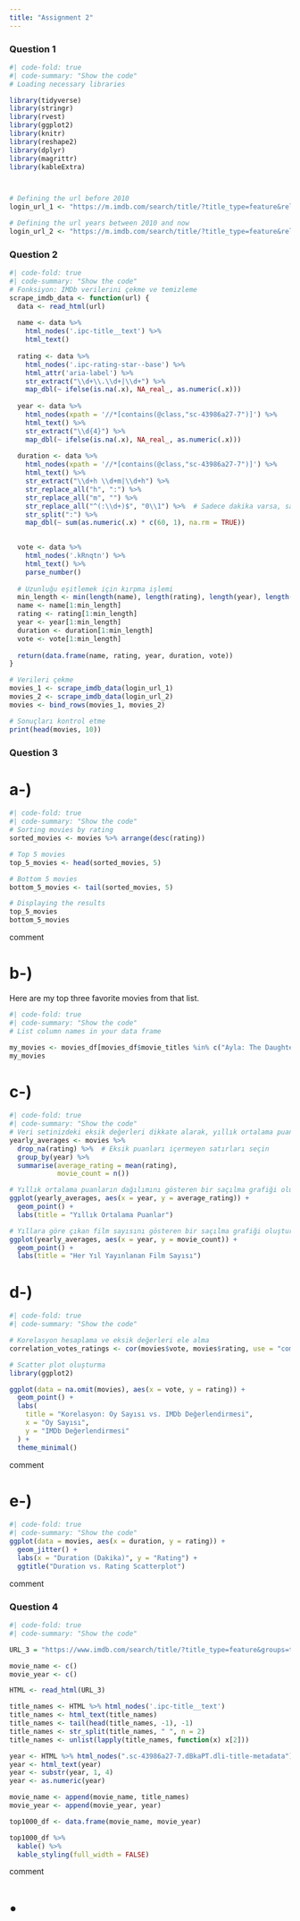 ```yaml
---
title: "Assignment 2"
---
```


### Question 1
```r
#| code-fold: true
#| code-summary: "Show the code"
# Loading necessary libraries

library(tidyverse)
library(stringr)
library(rvest)
library(ggplot2)
library(knitr)
library(reshape2)
library(dplyr)
library(magrittr)
library(kableExtra)



# Defining the url before 2010
login_url_1 <- "https://m.imdb.com/search/title/?title_type=feature&release_date=,2009-12-31&num_votes=2500,&country_of_origin=TR&count=250"

# Defining the url years between 2010 and now
login_url_2 <- "https://m.imdb.com/search/title/?title_type=feature&release_date=2010-01-01,2023-12-28&num_votes=2500,&country_of_origin=TR&count=250"

```

### Question 2
```r
#| code-fold: true
#| code-summary: "Show the code"
# Fonksiyon: IMDb verilerini çekme ve temizleme
scrape_imdb_data <- function(url) {
  data <- read_html(url)
  
  name <- data %>%
    html_nodes('.ipc-title__text') %>%
    html_text()
  
  rating <- data %>%
    html_nodes('.ipc-rating-star--base') %>%
    html_attr('aria-label') %>%
    str_extract("\\d+\\.\\d+|\\d+") %>%
    map_dbl(~ ifelse(is.na(.x), NA_real_, as.numeric(.x)))
  
  year <- data %>%
    html_nodes(xpath = '//*[contains(@class,"sc-43986a27-7")]') %>%
    html_text() %>%
    str_extract("\\d{4}") %>%
    map_dbl(~ ifelse(is.na(.x), NA_real_, as.numeric(.x)))
  
  duration <- data %>%
    html_nodes(xpath = '//*[contains(@class,"sc-43986a27-7")]') %>%
    html_text() %>%
    str_extract("\\d+h \\d+m|\\d+h") %>%
    str_replace_all("h", ":") %>%
    str_replace_all("m", "") %>%
    str_replace_all("^(:\\d+)$", "0\\1") %>%  # Sadece dakika varsa, saat olarak "0" ekleyin
    str_split(":") %>%
    map_dbl(~ sum(as.numeric(.x) * c(60, 1), na.rm = TRUE))

  
  vote <- data %>%
    html_nodes('.kRnqtn') %>%
    html_text() %>%
    parse_number()
  
  # Uzunluğu eşitlemek için kırpma işlemi
  min_length <- min(length(name), length(rating), length(year), length(duration), length(vote))
  name <- name[1:min_length]
  rating <- rating[1:min_length]
  year <- year[1:min_length]
  duration <- duration[1:min_length]
  vote <- vote[1:min_length]
  
  return(data.frame(name, rating, year, duration, vote))
}

# Verileri çekme
movies_1 <- scrape_imdb_data(login_url_1)
movies_2 <- scrape_imdb_data(login_url_2)
movies <- bind_rows(movies_1, movies_2)

# Sonuçları kontrol etme
print(head(movies, 10))
```

### Question 3

# a-)

```r
#| code-fold: true
#| code-summary: "Show the code"
# Sorting movies by rating
sorted_movies <- movies %>% arrange(desc(rating))

# Top 5 movies
top_5_movies <- head(sorted_movies, 5)

# Bottom 5 movies
bottom_5_movies <- tail(sorted_movies, 5)

# Displaying the results
top_5_movies
bottom_5_movies


```

comment

# b-)

Here are my top three favorite movies from that list.
```r
#| code-fold: true
#| code-summary: "Show the code"
# List column names in your data frame

my_movies <- movies_df[movies_df$movie_titles %in% c("Ayla: The Daughter of War", "Babam ve Oglum", "Mucize"), ]
my_movies


```
# c-)

```r
#| code-fold: true
#| code-summary: "Show the code"
# Veri setinizdeki eksik değerleri dikkate alarak, yıllık ortalama puanları ve film sayısını hesaplayın
yearly_averages <- movies %>%
  drop_na(rating) %>%  # Eksik puanları içermeyen satırları seçin
  group_by(year) %>%
  summarise(average_rating = mean(rating),
            movie_count = n())

# Yıllık ortalama puanların dağılımını gösteren bir saçılma grafiği oluşturun
ggplot(yearly_averages, aes(x = year, y = average_rating)) +
  geom_point() +
  labs(title = "Yıllık Ortalama Puanlar")

# Yıllara göre çıkan film sayısını gösteren bir saçılma grafiği oluşturun
ggplot(yearly_averages, aes(x = year, y = movie_count)) +
  geom_point() +
  labs(title = "Her Yıl Yayınlanan Film Sayısı")


```

# d-)
```r
#| code-fold: true
#| code-summary: "Show the code"

# Korelasyon hesaplama ve eksik değerleri ele alma
correlation_votes_ratings <- cor(movies$vote, movies$rating, use = "complete.obs")

# Scatter plot oluşturma
library(ggplot2)

ggplot(data = na.omit(movies), aes(x = vote, y = rating)) +
  geom_point() +
  labs(
    title = "Korelasyon: Oy Sayısı vs. IMDb Değerlendirmesi",
    x = "Oy Sayısı",
    y = "IMDb Değerlendirmesi"
  ) +
  theme_minimal()


```

comment

# e-)
```r
#| code-fold: true
#| code-summary: "Show the code"
ggplot(data = movies, aes(x = duration, y = rating)) +
  geom_jitter() +
  labs(x = "Duration (Dakika)", y = "Rating") +
  ggtitle("Duration vs. Rating Scatterplot")

```

comment

### Question 4

```r
#| code-fold: true
#| code-summary: "Show the code"

URL_3 = "https://www.imdb.com/search/title/?title_type=feature&groups=top_1000&country_of_origin=TR&count=250"

movie_name <- c()
movie_year <- c()

HTML <- read_html(URL_3)

title_names <- HTML %>% html_nodes('.ipc-title__text')
title_names <- html_text(title_names)
title_names <- tail(head(title_names, -1), -1)
title_names <- str_split(title_names, " ", n = 2)
title_names <- unlist(lapply(title_names, function(x) x[2]))

year <- HTML %>% html_nodes(".sc-43986a27-7.dBkaPT.dli-title-metadata")
year <- html_text(year)
year <- substr(year, 1, 4)
year <- as.numeric(year)

movie_name <- append(movie_name, title_names)
movie_year <- append(movie_year, year)

top1000_df <- data.frame(movie_name, movie_year)

top1000_df %>%
  kable() %>%
  kable_styling(full_width = FALSE)


```
comment   

# • 

